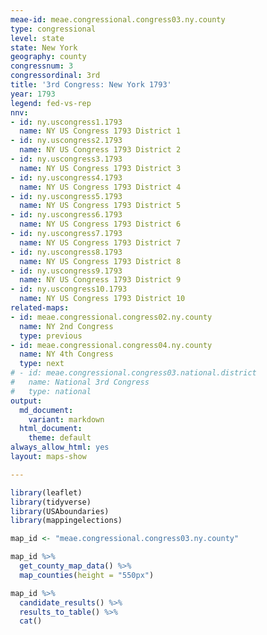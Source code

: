 ```yaml
---
meae-id: meae.congressional.congress03.ny.county
type: congressional
level: state
state: New York
geography: county
congressnum: 3
congressordinal: 3rd
title: '3rd Congress: New York 1793'
year: 1793
legend: fed-vs-rep
nnv:
- id: ny.uscongress1.1793
  name: NY US Congress 1793 District 1
- id: ny.uscongress2.1793
  name: NY US Congress 1793 District 2
- id: ny.uscongress3.1793
  name: NY US Congress 1793 District 3
- id: ny.uscongress4.1793
  name: NY US Congress 1793 District 4
- id: ny.uscongress5.1793
  name: NY US Congress 1793 District 5
- id: ny.uscongress6.1793
  name: NY US Congress 1793 District 6
- id: ny.uscongress7.1793
  name: NY US Congress 1793 District 7
- id: ny.uscongress8.1793
  name: NY US Congress 1793 District 8
- id: ny.uscongress9.1793
  name: NY US Congress 1793 District 9
- id: ny.uscongress10.1793
  name: NY US Congress 1793 District 10
related-maps:
- id: meae.congressional.congress02.ny.county
  name: NY 2nd Congress
  type: previous
- id: meae.congressional.congress04.ny.county
  name: NY 4th Congress
  type: next
# - id: meae.congressional.congress03.national.district
#   name: National 3rd Congress
#   type: national
output:
  md_document:
    variant: markdown
  html_document:
    theme: default
always_allow_html: yes
layout: maps-show

---
```


```r
library(leaflet)
library(tidyverse)
library(USAboundaries)
library(mappingelections)

map_id <- "meae.congressional.congress03.ny.county"
```

<div class="map">

```r
map_id %>% 
  get_county_map_data() %>% 
  map_counties(height = "550px")
```

</div>

<div class="results-table">

```r
map_id %>%
  candidate_results() %>%
  results_to_table() %>%
  cat()
```

</div>
